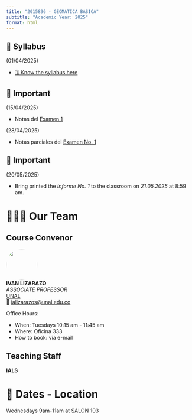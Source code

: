 ```yaml
---
title: "2015896 - GEOMATICA BASICA"
subtitle: "Academic Year: 2025"
format: html
---
```


::: {.callout-important collapse=false}
## 📢 Syllabus

(01/04/2025)

- [🗓️ Know the syllabus here](/2025/syllabus.qmd)

:::

::: {.callout-note collapse=false}
## 📢 Important

(15/04/2025)

- Notas del [Examen 1](https://drive.google.com/file/d/14HAu2C3Jeks7et75OxwE-uVuW_kTsUbW/view?usp=sharing)

(28/04/2025)

- Notas parciales del [Examen No. 1](https://drive.google.com/file/d/1aRwq5334m4QLxKsEU2dqiSx81dVYItQa/view?usp=sharing)
:::

::: {.callout-note collapse=false}
## 📢 Important

(20/05/2025)

- Bring printed the *Informe No. 1* to the classroom on *21.05.2025* at 8:59 am.
:::


# 🧑🏻‍🏫 Our Team

::: {.panel-tabset}
## Course Convenor


![](/figures/people/ials.png){fig-align="left" fig-alt="Photo of IVAN LIZARAZO" style="object-fit: cover;width:6em;height:6em;border-radius: 50%;"}  
**IVAN LIZARAZO** <br/>
_ASSOCIATE PROFESSOR_ <br/>
[UNAL](#)</a><br/>
📧 [ializarazos@unal.edu.co](mailto:)

Office Hours: 

- When: Tuesdays 10:15 am - 11:45 am
- Where: Oficina 333
- How to book: via e-mail

## Teaching Staff

**IALS**


:::

# 📍 Dates - Location

Wednesdays 9am-11am at SALON 103
